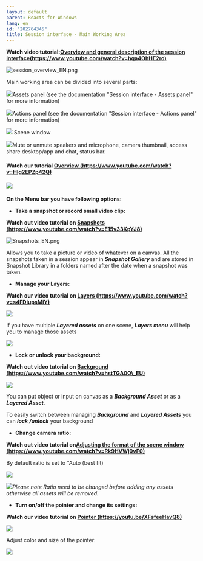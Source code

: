 ```yaml
---
layout: default
parent: Reacts for Windows
lang: en
id: "202764345"
title: Session interface - Main Working Area
---
```

**Watch video tutorial:[Overview and general description of the session interface(https://www.youtube.com/watch?v=hqa4OhHE2ro)](https://www.youtube.com/watch?v=hqa4OhHE2ro)**

![session_overview_EN.png](@assets/attachments/8095650770205.png)

Main working area can be divided into several parts:

![](@assets/attachments/one.png)Assets panel (see the documentation "Session interface - Assets panel" for more information)

![](@assets/attachments/two.png)Actions panel (see the documentation "Session interface - Actions panel" for more information)

![](@assets/attachments/three.png) Scene window

![](@assets/attachments/four.png)Mute or unmute speakers and microphone, camera thumbnail, access share desktop/app and chat, status bar.

#### Watch our tutorial [Overview (https://www.youtube.com/watch?v=HIg2EPZp42Q)](https://www.youtube.com/watch?v=HIg2EPZp42Q)

#### ![](@assets/attachments/2014-10-16_11-49-12.png)

**On the Menu bar you have following options:**

*   **Take a snapshot or record small video clip:**

**Watch out video tutorial on [Snapshots (https://www.youtube.com/watch?v=E15v33KpYJ8)](https://www.youtube.com/watch?v=E15v33KpYJ8)**

![Snapshots_EN.png](@assets/attachments/Snapshots_EN.png)

Allows you to take a picture or video of whatever on a canvas. All the snapshots taken in a session appear in _**Snapshot Gallery**_ and are stored in Snapshot Library in a folders named after the date when a snapshot was taken.

*   **Manage your Layers:**

**Watch our video tutorial on [Layers (https://www.youtube.com/watch?v=s4FDiupsMiY)](https://www.youtube.com/watch?v=s4FDiupsMiY)**

![](@assets/attachments/layers.png)

If you have multiple _**Layered assets**_ on one scene, _**Layers menu**_ will help you to manage those assets

![](@assets/attachments/2014-10-16_12-05-44.png)

*   **Lock or unlock your background:**

**Watch out video tutorial on [Background (https://www.youtube.com/watch?v=hstTGA0O\_EU)](https://www.youtube.com/watch?v=hstTGA0O_EU)**

**![](@assets/attachments/2014-10-16_12-27-40.png)**

You can put object or input on canvas as a _**Background Asset**_ or as a _**Layered Asset**_.

To easily switch between managing _**Background**_ and _**Layered Assets**_ you can _**lock /unlock**_ your background

*   **Change camera ratio:**

**Watch out video tutorial on[Adjusting the format of the scene window (https://www.youtube.com/watch?v=Rk9HVWj0vF0)](https://www.youtube.com/watch?v=Rk9HVWj0vF0)**

By default ratio is set to "Auto (best fit)

![](@assets/attachments/2014-10-16_12-26-09.png)

![](@assets/attachments/contacts8.png)_Please note Ratio need to be changed before adding any assets otherwise all assets will be removed._

*   **Turn on/off the pointer and change its settings:**

**Watch our video tutorial on [Pointer (https://youtu.be/XFsfeeHavQ8)](https://youtu.be/XFsfeeHavQ8)**

![](@assets/attachments/2014-10-16_12-29-32.png)

Adjust color and size of the pointer:

![](@assets/attachments/2014-10-16_12-30-00.png)


